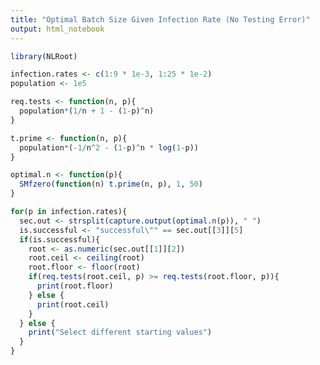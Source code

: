 ---
title: "Optimal Batch Size Given Infection Rate (No Testing Error)"
output: html_notebook
---
```{r}
library(NLRoot)
```

```{r}
infection.rates <- c(1:9 * 1e-3, 1:25 * 1e-2)
population <- 1e5
```

```{r}
req.tests <- function(n, p){
  population*(1/n + 1 - (1-p)^n)
}

t.prime <- function(n, p){
  population*(-1/n^2 - (1-p)^n * log(1-p))
}
```

```{r}
optimal.n <- function(p){
  SMfzero(function(n) t.prime(n, p), 1, 50)
}
```

```{r}
for(p in infection.rates){
  sec.out <- strsplit(capture.output(optimal.n(p)), " ")
  is.successful <- "successful\"" == sec.out[[3]][5]
  if(is.successful){
    root <- as.numeric(sec.out[[1]][2])
    root.ceil <- ceiling(root)
    root.floor <- floor(root) 
    if(req.tests(root.ceil, p) >= req.tests(root.floor, p)){
      print(root.floor)
    } else {
      print(root.ceil)
    }
  } else {
    print("Select different starting values")
  }
}
```

